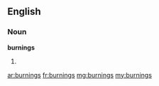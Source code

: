 ==English==

===Noun===
'''burnings'''

# {{plural of|[[burning]]}}

[[ar:burnings]]
[[fr:burnings]]
[[mg:burnings]]
[[my:burnings]]